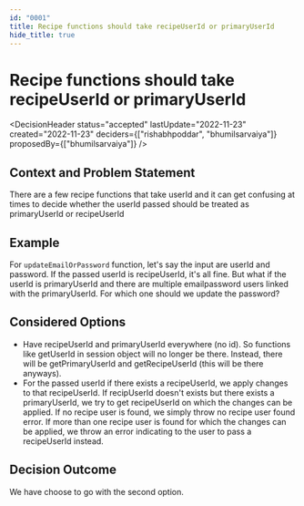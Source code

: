 ```yaml
---
id: "0001"
title: Recipe functions should take recipeUserId or primaryUserId
hide_title: true
---
```



# Recipe functions should take recipeUserId or primaryUserId

<DecisionHeader status="accepted" lastUpdate="2022-11-23" created="2022-11-23" deciders={["rishabhpoddar", "bhumilsarvaiya"]} proposedBy={["bhumilsarvaiya"]} />

## Context and Problem Statement

There are a few recipe functions that take userId and it can get confusing at times to decide whether the userId passed should be treated as primaryUserId or recipeUserId

## Example

For `updateEmailOrPassword` function, let's say the input are userId and password. If the passed userId is recipeUserId, it's all fine. But what if the userId is primaryUserId and there are multiple emailpassword users linked with the primaryUserId. For which one should we update the password?

## Considered Options

* Have recipeUserId and primaryUserId everywhere (no id). So functions like getUserId in session object will no longer be there. Instead, there will be getPrimaryUserId and getRecipeUserId (this will be there anyways).
* For the passed userId if there exists a recipeUserId, we apply changes to that recipeUserId. If recipUserId doesn't exists but there exists a primaryUserId, we try to get recipeUserId on which the changes can be applied. If no recipe user is found, we simply throw no recipe user found error. If more than one recipe user is found for which the changes can be applied, we throw an error indicating to the user to pass a recipeUserId instead.

## Decision Outcome

We have choose to go with the second option.